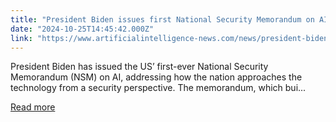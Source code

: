 ```yaml
---
title: "President Biden issues first National Security Memorandum on AI"
date: "2024-10-25T14:45:42.000Z"
link: "https://www.artificialintelligence-news.com/news/president-biden-issues-first-national-security-memorandum-ai/?utm_source=rss&utm_medium=rss&utm_campaign=president-biden-issues-first-national-security-memorandum-ai"
---
```


President Biden has issued the US&#8217; first-ever National Security Memorandum (NSM) on AI, addressing how the nation approaches the technology from a security perspective. The memorandum, which bui...

[Read more](https://www.artificialintelligence-news.com/news/president-biden-issues-first-national-security-memorandum-ai/?utm_source=rss&utm_medium=rss&utm_campaign=president-biden-issues-first-national-security-memorandum-ai)
